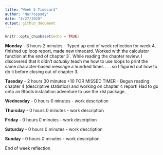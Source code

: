 ```yaml
---
title: "Week 5 Timecard"
author: "Nurrospody"
date: "4/27/2020"
output: github_document
---
```


```r
knitr::opts_chunk$set(echo = TRUE)
```

**Monday** - 3 hours 2 minutes - Typed up end of week reflection for week 4, finished up loop report, made new timecard.  Worked with the calculator function at the end of chapter 3`.  While reading the chapter review, I discovered that it didn't *actually* teach me how to use loops to print the same character-based message a hundred times . . . so I figured out how to do it before closing out of chapter 3.

**Tuesday** - 2 hours 30 minutes +10 FOR MISSED TIMER - Begun reading chapter 4 (descriptive statistics) and working on chapter 4 report!  Had to go onto an Rtools instalation adventure to use the xlsl package.

**Wednesday** - 0 hours 0 minutes - work description

**Thursday** - 0 hours 0 minutes - work description

**Friday** - 0 hours 0 minutes - work description

**Saturday** - 0 hours 0 minutes - work description

**Sunday** - 0 hours 0 minutes - work description

End of week reflection.

